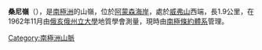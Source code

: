 {{coord|87|0|S|154|26|W|display=title}}

'''桑尼嶺'''（{{lang-en|Sunny Ridge}}），是[[南極洲|南極洲]]的山嶺，位於[[阿蒙森海岸|阿蒙森海岸]]，處於[[威弗山|威弗山]]西端，長1.9公里，在1962年11月由[[俄亥俄州立大學|俄亥俄州立大學]]地質學會測量，現時由[[南極條約體系|南極條約體系]]管理。

{{Antarctica-geo-stub}}
[[Category:南極洲山脈|Category:南極洲山脈]]